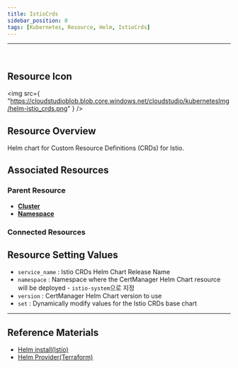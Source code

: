 ```yaml
---
title: IstioCrds
sidebar_position: 0
tags: [Kubernetes, Resource, Helm, IstioCrds]
---
```



<hr />
<br />


## Resource Icon

<img
    src={
        "https://cloudstudioblob.blob.core.windows.net/cloudstudio/kubernetesImg/helm-istio_crds.png"
    }
/>

## Resource Overview

Helm chart for Custom Resource Definitions (CRDs) for Istio.

## Associated Resources

### Parent Resource

-   [**Cluster**](https://docs.cstudio.app/en/docs/resource/kubernetes/Base/Cluster)
-   [**Namespace**](https://docs.cstudio.app/en/docs/resource/kubernetes/Core/Namespace)

### Connected Resources




## Resource Setting Values

-   `service_name` : Istio CRDs Helm Chart Release Name
-   `namespace` : Namespace where the CertManager Helm Chart resource will be deployed -  `istio-system`으로 지정
-   `version` : CertManager Helm Chart version to use
-   `set` : Dynamically modify values for the Istio CRDs base chart

---

## Reference Materials

-   [Helm install(Istio)](https://istio.io/latest/en/docs/setup/install/helm/)
-   [Helm Provider(Terraform)](https://registry.terraform.io/providers/hashicorp/helm/latest/docs)

